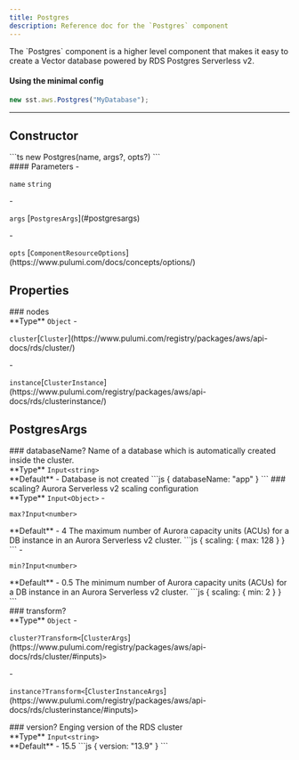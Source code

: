 ```yaml
---
title: Postgres
description: Reference doc for the `Postgres` component
---
```



<Section type="about">
The `Postgres` component is a higher level component that makes it easy to create a Vector database powered by RDS Postgres Serverless v2.

#### Using the minimal config
```js
new sst.aws.Postgres("MyDatabase");
```
</Section>

---

## Constructor

<Segment>
<Section type="signature">
```ts
new Postgres(name, args?, opts?)
```
</Section>

<Section type="parameters">
#### Parameters
- <p><code class="key">name</code> <code class="primitive">string</code></p>
- <p><code class="key">args</code> [<code class="type">PostgresArgs</code>](#postgresargs)</p>
- <p><code class="key">opts</code> [<code class="type">ComponentResourceOptions</code>](https://www.pulumi.com/docs/concepts/options/)</p>
</Section>
</Segment>

## Properties

<Segment>
### nodes
<Section type="parameters">
<InlineSection>
**Type** <code class="primitive">Object</code>
</InlineSection>
- <p><code class="key">cluster</code>[<code class="type">Cluster</code>](https://www.pulumi.com/registry/packages/aws/api-docs/rds/cluster/)</p>
- <p><code class="key">instance</code>[<code class="type">ClusterInstance</code>](https://www.pulumi.com/registry/packages/aws/api-docs/rds/clusterinstance/)</p>
</Section>
</Segment>

## PostgresArgs
<Segment>
### databaseName?
Name of a database which is automatically created inside the cluster.
<Section type="parameters">
<InlineSection>
**Type** <code class="primitive">Input</code><code class="symbol">&lt;</code><code class="primitive">string</code><code class="symbol">&gt;</code>
</InlineSection>
</Section>

<InlineSection>
**Default** - Database is not created
</InlineSection>
```js
{
  databaseName: "app"
}
```
</Segment>
<Segment>
### scaling?
Aurora Serverless v2 scaling configuration
<Section type="parameters">
<InlineSection>
**Type** <code class="primitive">Input</code><code class="symbol">&lt;</code><code class="primitive">Object</code><code class="symbol">&gt;</code>
</InlineSection>
- <p><code class="key">max?</code><code class="primitive">Input</code><code class="symbol">&lt;</code><code class="primitive">number</code><code class="symbol">&gt;</code></p>

<InlineSection>
**Default** - 4
</InlineSection>
The maximum number of Aurora capacity units (ACUs) for a DB instance in an Aurora Serverless v2 cluster.
```js
{
  scaling: {
    max: 128
  }
}
```
- <p><code class="key">min?</code><code class="primitive">Input</code><code class="symbol">&lt;</code><code class="primitive">number</code><code class="symbol">&gt;</code></p>

<InlineSection>
**Default** - 0.5
</InlineSection>
The minimum number of Aurora capacity units (ACUs) for a DB instance in an Aurora Serverless v2 cluster.
```js
{
  scaling: {
    min: 2
  }
}
```
</Section>
</Segment>
<Segment>
### transform?
<Section type="parameters">
<InlineSection>
**Type** <code class="primitive">Object</code>
</InlineSection>
- <p><code class="key">cluster?</code><code class="primitive">Transform</code><code class="symbol">&lt;</code>[<code class="type">ClusterArgs</code>](https://www.pulumi.com/registry/packages/aws/api-docs/rds/cluster/#inputs)<code class="symbol">&gt;</code></p>
- <p><code class="key">instance?</code><code class="primitive">Transform</code><code class="symbol">&lt;</code>[<code class="type">ClusterInstanceArgs</code>](https://www.pulumi.com/registry/packages/aws/api-docs/rds/clusterinstance/#inputs)<code class="symbol">&gt;</code></p>
</Section>
</Segment>
<Segment>
### version?
Enging version of the RDS cluster
<Section type="parameters">
<InlineSection>
**Type** <code class="primitive">Input</code><code class="symbol">&lt;</code><code class="primitive">string</code><code class="symbol">&gt;</code>
</InlineSection>
</Section>

<InlineSection>
**Default** - 15.5
</InlineSection>
```js
{
  version: "13.9"
}
```
</Segment>